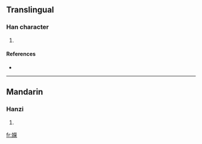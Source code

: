 ==Translingual==

===Han character===
{{Han char|rn=38|rad=女|as=14|sn=17|four=|canj=女火火木 (VFFD)}}

# {{defn|Han|sort=女14}}

====References====
* {{Han ref|kx=0272.430|dkj=06820|hdz=21087.160|uh=5B2B|ud=23339}}

----

==Mandarin==

===Hanzi===
{{cmn-hanzi|pin=[[yōng]] ([[yong1]]), [[róng]], ([[rong2]])|wg=<sup>g</sup>}}

# {{defn|Mandarin}}

[[fr:嬫]]